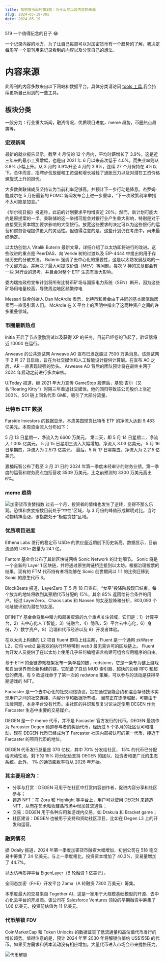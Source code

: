 ```yaml
---
title: 加密货币周刊第1期：为什么写以及内容的来源
slug: 2024-05-19-001
date: 2024-05-19
---
```


519 一个值得纪念的日子 😂

一个记录内容的地方，为了让自己每周可以对加密货币有一个趋势的了解，我决定每周写一个周刊用来记录看到的内容以及分享自己的想法。

# 内容来源

此周刊的内容多数来自以下网站和数据平台，具体分类请访问 [tools 工具](https://tool.kkdemian.com/),我会持续更新自己用到的一些工具。

## 板块分类

一般分为：行业重大新闻，融资情况，优质项目进度，meme 趋势，币圈热点趋势等。

### 宏观新闻

最新的就业报告显示，截至 4 月份的 12 个月内，平均时薪增长了 3.9%，这是近三年来的最小工资增幅，也是自 2021 年 6 月以来首次低于 4.0%。而失业率则从 3.8% 小幅上升。从 3 月的 3.9%升至 4 月的 3.9%，连续 27 个月保持在 4%以下。总体而言，招聘步伐放缓和工资温和增长减轻了通胀压力以及对潜在工资价格螺旋式上升的担忧。

大多数美联储成员坚持认为当前利率足够高，并预计下一步行动是降息。杰罗姆·鲍威尔在 5 月份最新的 FOMC 新闻发布会上进一步重申，“下一次政策利率举措不太可能是加息。”

《华尔街日报》报道称，此前的计划要求平均增资近 20%。然而，新计划可能大约是原提案的一半。美联储的这一举措可能会对银行业产生重大影响，特别是对于直接受到资本增加要求影响的大型银行。放宽这些要求的决定可以为这些银行的运营和财务管理提供更大的灵活性。但值得注意的是，这些计划仍在考虑中，尚未最终确定。

以太坊创始人 Vitalik Buterin 最新文章，详细介绍了以太坊即将进行的改进。这些改进的重点是 PeerDAS、向 Verkle 树的过渡以及 EIP-4444 中提出的用于存储历史的分散方法。 Buterin 强调了去中心化的重要性，这是以太坊发展战略的一个关键方面，并解决了最大可提取价值（MEV）等问题。每次 V 神的文章都会有一些
对行业的思考，并且会对整个 ETF 生态有重大影响。

委内瑞拉政府宣布计划将所有比特币矿场与国家电力系统（SEN）断开，因为这些矿场用电量较高，导致周边地区频繁停电

Messari 联合创始人 Dan McArdle 表示，比特币和黄金由于共同的基本面驱动因素而一直吸引着人们。 McArdle 在 X 平台上的声明中指出了这两种资产之间的许多重叠领域。

### 币圈最新热点

Initia 开启了节点激励测试以及获得 XP 的任务，目前已经卷的飞起了，验证器将近 10000 在运行。

Arweave 的公共测试网 Arweave AO 宣布已发送超过 7500 万条消息。该测试网于 2 月 27 日启动，旨在为社交媒体和人工智能设计提供计算层。在宣布 AO 之后，AR 一直表现较强的势头。
Arweave AO 背后的团队预计将在最终主网于 2024 年启动之前进行多次审核。

U.Today 报道，继 2021 年大力宣传 GameStop 股票后，基思·吉尔（又名“Roaring Kitty”）时隔三年重返社交媒体。他的回归导致该公司股价上涨近 300%。SOl 链上同名代币 GME，吸引了大部分流量。

### 比特币 ETF 数据

Farside Investors 的数据显示，本周美国现货比特币 ETF 的净流入达到 9.483 亿美元。本周资金流入分布如下：

5 月 13 日星期一，净流入为 6600 万美元。
第二天，即 5 月 14 日星期二，净流入 1.005 亿美元。
5 月 15 日星期三流入大幅增加，净流入 3.03 亿美元。
5 月 16 日星期四，净流入为 2.573 亿美元。
最后，5 月 17 日星期五，净流入为 2.215 亿美元。

嘉楠耘智公布了截至 3 月 31 日的 2024 年第一季度未经审计的财务业绩。第一季度的运营和财务亮点包括营收 3509 万美元，比之前预测的 3300 万美元高出 6%。

### meme 趋势

![加密货币贪婪指数](https://public.saasexch.com/static/cms/cmsSassLandingPage1/202405/9c5605e03a3d352e4fd5f36f790918f7.png)
过去一个月，投资者的情绪也发生了逆转，变得不那么乐观。恐惧和贪婪指数目前处于“中性”区域，与 3 月份的峰值形成鲜明对比，当时动物精神高涨，该指数处于“极度贪婪”区域。

### 优质项目进度

Ethena Labs 发行的稳定币 USDe 的供应量近期创下历史新高。数据显示，目前流通的 USDe 数量为 24.1 亿。

Fantom 基金会公布了其新区块链网络 Sonic Network 的计划细节。 Sonic 将是一个全新的 Layer 1 区块链，并将通过原生跨链桥连接到以太坊。根据治理投票的结果，现有的 FTM 代币持有者将能够在 Sonic 创世期间以 1:1 的比例迁移到 Sonic 的原生代币 S。

BlockBeats 报道，LayerZero 于 5 月 18 日宣布，“女巫”投降阶段现已结束。每个放弃的地址将收到其预期代币分配的 15%，其余 85% 返回给符合条件的用户。经过 LayerZero、Chaos Labs 和 Nansen 的女巫投降和分析，803,093 个地址被识别为潜在的女巫。

DFINITY 基金会将集中精力和部署资源的九个重点关注领域，它们是：1）计算平台，2）去中心化人工智能，3）链融合，4）隐私，5）平台去中心化，6）身份，7）数字资产，8）治理和代币经济以及 9）开发者体验。

在以太坊上构建的 L2 项目 fluent 即将上线主网，Fluent 是一个通用 zkWasm L2，它将 web2 最喜欢的执行环境带到 web3 最无需许可的区块链上。 Fluent 为开发人员提供了在以太坊上使用几乎任何编程语言构建可组合应用程序的自由。

基于 ETH 的全链游戏框架发布一条单独的链，redstone，它是一条专为链上游戏和自治世界而全新构建的链。它配备了自动 MUD 索引器、超快的边缘 RPC 和超低的费用。有 9 款游戏单于了第一次的 redstone 策展，可以参与的活动是获得早期游戏的 NFT。

Farcaster 是一个去中心化的社交网络协议，旨在通过智能合约和混合存储技术实现用户之间的社交连接、内容分享和数据所有权。
目前正在逐渐崛起，可能由于法律问题，本身平台没有代币。由社区的共识和反复讨论决定使用 DEGEN 作为 Farcaster 生态中主要的交易媒介。

DEGEN 是一个 meme 代币，并不是 Farcaster 官方发行的代币。DEGEN 最初作为 Farcaster Degen 频道参与者的奖励代币，经历过 5 个多月的社区认可和推动，现在 DEGEN 代币已经成为了 Farcaster 社区内部被认可的第一代币，接近于 Farcaster 的项目代币的地位。

DEGEN 代币发行总量是 370 亿枚，其中 70% 分发给社区， 15% 的代币已分配给流动性池，剩下的 15% 将分配给支持 DEGEN 的团队、投资者和更广泛的生态系统。此外， 1% 的通货膨胀率将从 2028 年开始。

### 其主要用途为：

- 分享与打赏：DEGEN 可用于在社区中打赏内容创作者，促进内容分享和社区参与；
- 铸造 NFT：在 Zora 和 Highlight 等平台上，用户可以使用 DEGEN 来铸造 NFT，从而在艺术和收藏品市场中增加其流通性；
- 交易：DEGEN 用于各种应用和游戏内交易，如 Drakula 和 Bracket game；
- 社区建设：DEGEN 也被用于支持和资助社区项目，比如在 Degen L3 上的开发和运营。

### 融资情况

据 Odaily 报道，2024 年第一季度加密货币融资大幅增加，初创公司在 518 笔交易中筹集了 24 亿美元。与上一季度相比，投资资本增加了 40.3%，交易量增加了 44.7%。

以太坊再质押平台 EigenLayer（B 轮融资 1 亿美元）。

全同态加密（FHE）开发平台 Zama（A 轮融资 7300 万美元）筹集。

本季度最大的交易来自 Together AI，这是一家用于大规模基础模型的开源、去中心化云平台的开发商。该公司在 Salesforce Ventures 领投的早期融资中筹集了 1.06 亿美元，投资前估值为 11 亿美元。

### 代币解锁 FDV

CoinMarketCap 和 Token Unlocks 的数据证实了低流通量和高估值代币发行的增长趋势。值得注意的是，预计 2024 年至 2030 年将解锁价值约 US$155B 的代币。如果买方需求和资本流动没有相应增加，大量代币进入市场会带来抛售压力。

![代币解锁](https://piccdn.0daily.com/202405/18140432/qmj88biu9fbksaje.png!webp)
